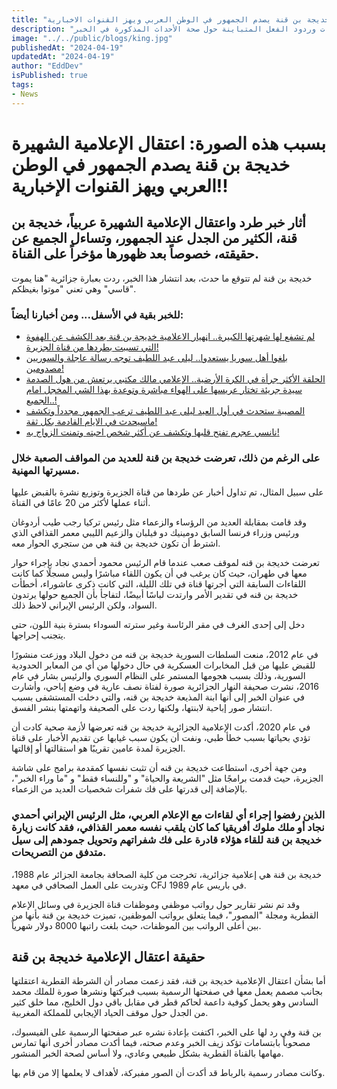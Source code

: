 ```yaml
---
title: "بسبب هذه الصورة.. اعتقال الاعلامية الشهيرة خديجة بن قنة يصدم الجمهور في الوطن العربي ويهز القنوات الاخبارية!!"
description: "تثير اعتقال الإعلامية الشهيرة خديجة بن قنة جدلاً واسعاً، مشوّقاً الجمهور في الوطن العربي، مع انتشار الشائعات وردود الفعل المتباينة حول صحة الأحداث المذكورة في الخبر."
image: "../../public/blogs/king.jpg"
publishedAt: "2024-04-19"
updatedAt: "2024-04-19"
author: "EddDev"
isPublished: true
tags:
- News
---
```



# بسبب هذه الصورة: اعتقال الإعلامية الشهيرة خديجة بن قنة يصدم الجمهور في الوطن العربي ويهز القنوات الإخبارية!!

## أثار خبر طرد واعتقال الإعلامية الشهيرة عربياً، خديجة بن قنة، الكثير من الجدل عند الجمهور، وتساءل الجميع عن حقيقته، خصوصاً بعد ظهورها مؤخراً على القناة.

خديجة بن قنة لم تتوقع ما حدث، بعد انتشار هذا الخبر، ردت بعبارة جزائرية "هنا يموت قاسي" وهي تعني "موتوا بغيظكم".

### للخبر بقية في الأسفل... ومن أخبارنا أيضاً:

- [لم تشفع لها شهرتها الكبيرة.. اڼهيار الاعلامية خديجة بن قنة بعد الكشف عن الهفوة التي تسببت بطردها من قناة الجزيرة!](https://techhubtalks.pro/blogs/khadija-ben-qenna-a-journey-of-triumphs-and-challenges)
- [بلغوا أهل سوريا يستعدوا.. ليلى عبد اللطيف توجه رسالة عاجلة والسوريين مصدومين!](https://techhubtalks.pro/blogs/abdelatif-syria)
- [الحلقة الأكثر جرأة في الكرة الأرضية.. الإعلامي مالك مكتبي يرتعش من هول الصدمة سيدة جريئة تختار عريسها على الهواء مباشرة وتوعدة بهذا الشي المخجل امام الجميع..!](https://techhubtalks.pro/blogs/watch)
- [المصيبة ستحدث في أول العيد ليلى عبد اللطيف ترعب الجمهور مجدداً وتكشف ماسيحدث في الايام القادمة بكل ثقة!](https://techhubtalks.pro/blogs/abdel-latif-now)
- [نانسي عجرم تفتح قلبها وتكشف عن أكثر شخص احبته وتمنت الزواج به!](https://techhubtalks.pro/blogs/nancy)


### على الرغم من ذلك، تعرضت خديجة بن قنة للعديد من المواقف الصعبة خلال مسيرتها المهنية.

على سبيل المثال، تم تداول أخبار عن طردها من قناة الجزيرة وتوزيع نشرة بالقبض عليها أثناء عملها لأكثر من 20 عامًا في القناة.

وقد قامت بمقابلة العديد من الرؤساء والزعماء مثل رئيس تركيا رجب طيب أردوغان ورئيس وزراء فرنسا السابق دومينيك دو فيلبان والزعيم الليبي معمر القذافي الذي اشترط أن تكون خديجة بن قنة هي من ستجري الحوار معه.

تعرضت خديجة بن قنه لموقف صعب عندما قام الرئيس محمود أحمدي نجاد بإجراء حوار معها في طهران، حيث كان يرغب في أن يكون اللقاء مباشرًا وليس مسجلًا كما كانت اللقاءات السابقة التي أجرتها قناة في تلك الليلة، التي كانت ذكرى عاشوراء، أخطأت خديجة بن قنه في تقدير الأمر وارتدت لباسًا أبيضًا، لتفاجأ بأن الجميع حولها يرتدون السواد، ولكن الرئيس الإيراني لاحظ ذلك.

دخل إلى إحدى الغرف في مقر الرئاسة وغير سترته السوداء بسترة بنية اللون، حتى يتجنب إحراجها.

في عام 2012، منعت السلطات السورية خديجة بن قنه من دخول البلاد ووزعت منشورًا للقبض عليها من قبل المخابرات العسكرية في حال دخولها من أي من المعابر الحدودية السورية، وذلك بسبب هجومها المستمر على النظام السوري والرئيس بشار في عام 2016، نشرت صحيفة النهار الجزائرية صورة لفتاة نصف عارية في وضع إباحي، وأشارت في عنوان الخبر إلى أنها ابنة المذيعة خديجة بن قنه، والتي دخلت المستشفى بسبب انتشار صور إباحية لابنتها، ولكنها ردت على الصحيفة واتهمتها بنشر الفسق.

في عام 2020، أكدت الإعلامية الجزائرية خديجة بن قنه تعرضها لأزمة صحية كادت أن تؤدي بحياتها بسبب خطأ طبي، ونفت أن يكون سبب غيابها عن تقديم الأخبار على قناة الجزيرة لمدة عامين تقريبًا هو استقالتها أو إقالتها.

ومن جهة أخرى، استطاعت خديجة بن قنه أن تثبت نفسها كمقدمة برامج على شاشة الجزيرة، حيث قدمت برامجًا مثل "الشريعة والحياة" و "وللنساء فقط" و "ما وراء الخبر"، بالإضافة إلى قدرتها على فك شفرات شخصيات العديد من الزعماء.

### الذين رفضوا إجراء أي لقاءات مع الإعلام العربي، مثل الرئيس الإيراني أحمدي نجاد أو ملك ملوك أفريقيا كما كان يلقب نفسه معمر القذافي، فقد كانت زيارة خديجة بن قنة للقاء هؤلاء قادرة على فك شفراتهم وتحويل جمودهم إلى سيل متدفق من التصريحات.

خديجة بن قنة هي إعلامية جزائرية، تخرجت من كلية الصحافة بجامعة الجزائر عام 1988، وتدربت على العمل الصحافي في معهد CFJ في باريس عام 1989.

وقد تم نشر تقارير حول رواتب موظفي وموظفات قناة الجزيرة في وسائل الإعلام القطرية ومجلة "المصور"، فيما يتعلق برواتب الموظفين، تميزت خديجة بن قنة بأنها من بين أعلى الرواتب بين الموظفات، حيث بلغت راتبها 8000 دولار شهرياً.

## حقيقة اعتقال الإعلامية خديجة بن قنة

أما بشأن اعتقال الإعلامية خديجة بن قنة، فقد زعمت مصادر أن الشرطة القطرية اعتقلتها بجانب مصمم يعمل معها في صفحتها الرسمية بسبب فبركتها ونشرها صورة للملك محمد السادس وهو يحمل كوفية داعمة لحاكم قطر في مقابل باقي دول الخليج، مما خلق كثير من الجدل حول موقف الحياد الإيجابي للمملكة المغربية.

بن قنة وفي رد لها على الخبر، اكتفت بإعادة نشره عبر صفحتها الرسمية على الفيسبوك، مصحوباً بابتسامات تؤكد زيف الخبر وعدم صحته، فيما أكدت مصادر أخرى أنها تمارس مهامها بالقناة القطرية بشكل طبيعي وعادي، ولا أساس لصحة الخبر المنشور.

وكانت مصادر رسمية بالرباط قد أكدت أن الصور مفبركة، لأهداف لا يعلمها إلا من قام بها.

